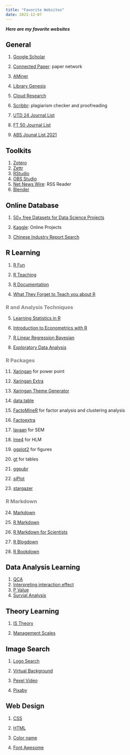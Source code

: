```yaml
---
title: "Favorite Websites"
date: 2021-12-07
---
```


***Here are my favorite websites***

## <font color= "black"> General </font>

1.  [Google Scholar](https://scholar.google.com)

2.  [Connected Paper](https://www.connectedpapers.com): paper network

3.  [AMiner](https://www.aminer.org)

4.  [Library Genesis](http://libgen.rs)

5.  [Cloud Research](https://www.cloudresearch.com)

6.  [Scribbr](https://www.scribbr.com): plagiarism checker and proofreading

7.  [UTD 24 Journal List](https://jsom.utdallas.edu/the-utd-top-100-business-school-research-rankings/)

8.  [FT 50 Journal List](https://www.ft.com/content/3405a512-5cbb-11e1-8f1f-00144feabdc0)

9.  [ABS Jounal List 2021](https://www.researchgate.net/publication/352767191_Academic_Journal_Guide_2021_It_was_earlier_ABS_2021_Ranking_list)

## <font color= "black"> Toolkits </font>

1.  [Zotero](https://www.zotero.org)
2.  [Zettr](https://www.zettlr.com)
3.  [RStudio](https://www.rstudio.com)
4.  [OBS Studio](https://obsproject.com/zh-tw)
5.  [Net News Wire](https://netnewswire.com): RSS Reader
6.  [Blender](https://www.blender.org)

## <font color= "black"> Online Database </font>

1.  [50+ free Datasets for Data Science Projects](https://blog.journeyofanalytics.com/50-free-datasets-for-data-science-projects/)

2.  [Kaggle](https://www.kaggle.com): Online Projects

3.  [Chinese Industry Report Search](http://report.seedsufe.com/index)

## <font color= "black"> R Learning </font> {.tabset}

1.  [R Fun](https://rfun.library.duke.edu)

2.  [R Teaching](https://education.rstudio.com/teach/tools/)

3.  [R Documentation](https://www.rdocumentation.org/?=ggplot&=%s)

4.  [What They Forget to Teach you about R](https://rstats.wtf)

### <font color = "gray"> R and Analysis Techniques</font>

5.  [Learning Statistics in R](https://ademos.people.uic.edu/index.html)

6.  [Introduction to Econometrics with R](https://www.econometrics-with-r.org/index.html)

7.  [R Linear Regression Bayesian](https://www.rensvandeschoot.com/tutorials/r-linear-regression-bayesian-using-brms/)

8.  [Exploratory Data Analysis](https://edav.info/mosaic.html)

### <font color = "gray">R Packages</font>

11. [Xaringan](https://bookdown.org/yihui/rmarkdown/xaringan.html) for power point

12. [Xaringan Extra](https://pkg.garrickadenbuie.com/xaringanExtra/#/README?id=xaringanextra)

13. [Xaringan Theme Generator](https://pkg.garrickadenbuie.com/xaringanthemer/articles/xaringanthemer.html)

14. [data.table](https://cran.r-project.org/web/packages/data.table/vignettes/datatable-intro.html)

15. [FactoMineR](http://factominer.free.fr/factomethods/index.html) for factor analysis and clustering analysis

16. [Factoextra](http://www.sthda.com/english/wiki/factoextra-r-package-easy-multivariate-data-analyses-and-elegant-visualization)

17. [lavaan](https://lavaan.ugent.be) for SEM

18. [lme4](https://www.rensvandeschoot.com/tutorials/lme4/) for HLM

19. [ggplot2](https://ggplot2-book.org) for figures

20. [gt](https://gt.rstudio.com/articles/intro-creating-gt-tables.html) for tables

21. [ggpubr](https://rpkgs.datanovia.com/ggpubr/index.html)

22. [sjPlot](https://strengejacke.github.io/sjPlot/)

23. [stargazer](https://www.princeton.edu/~otorres/NiceOutputR.pdf)

### <font color = "gray">R Markdown</font>

24. [Markdown](https://www.markdownguide.org/basic-syntax/)

25. [R Markdown](https://bookdown.org/yihui/rmarkdown/yihui-xie.html)

26. [R Markdown for Scientists](https://rmd4sci.njtierney.com)

27. [R Blogdown](https://bookdown.org/yihui/blogdown/)

28. [R Bookdown](https://bookdown.org/yihui/bookdown/)

## <font color= "black"> Data Analysis Learning </font>

1.  [QCA](https://www.bilibili.com/video/BV1nh411k7o4?p=1)
2.  [Interpreting interaction effect](http://www.jeremydawson.com/slopes.htm)
3.  [P Value](http://p-curve.com)
4.  [Survial Analysis](https://www.rensvandeschoot.com/tutorials/discrete-time-survival/)

## <font color= "black"> Theory Learning </font>

1.  [IS Theory](https://is.theorizeit.org/wiki/Main_Page)

2.  [Management Scales](https://en.wikibooks.org/wiki/Handbook_of_Management_Scales#I)

## <font color= "black"> Image Search </font>

1.  [Logo Search](http://instantlogosearch.com)

2.  [Virtual Background](https://coverr.co/stock-video-footage/zoom-virtual-backgrounds)

3.  [Pexel Video](https://www.pexels.com/videos/)

4.  [Pixaby](https://pixabay.com)

## Web Design

1.  [CSS](https://www.w3schools.com/css/css_background.asp)

2.  [HTML](https://www.w3schools.com/html/html_intro.asp)

3.  [Color name](https://htmlcolorcodes.com/color-names/)

4.  [Font Awesome](https://fontawesome.com)
